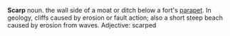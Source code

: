 '''Scarp''' noun. the wall side of a moat or ditch below a fort's [[parapet]]. In geology, cliffs caused by erosion or fault action; also a short steep beach caused by erosion from waves.
Adjective: scarped
